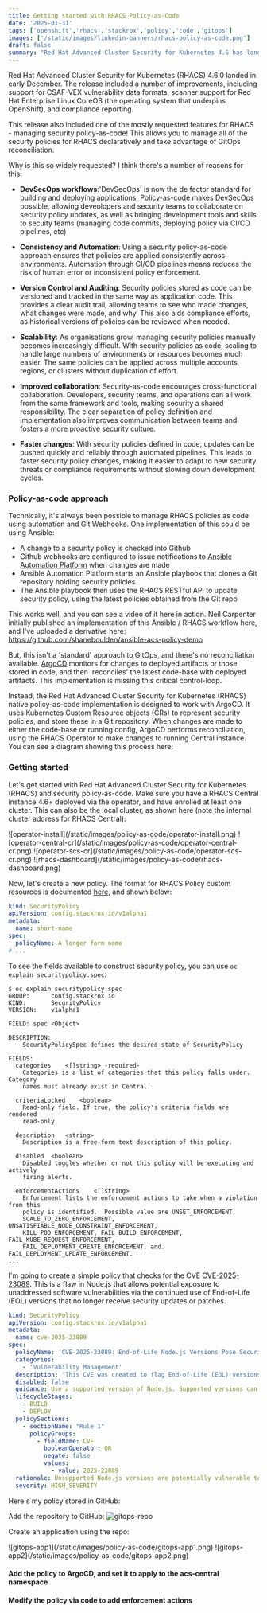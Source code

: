 ```yaml
---
title: Getting started with RHACS Policy-as-Code
date: '2025-01-31'
tags: ['openshift','rhacs','stackrox','policy','code','gitops']
images: ['/static/images/linkedin-banners/rhacs-policy-as-code.png']
draft: false
summary: "Red Hat Advanced Cluster Security for Kubernetes 4.6 has landed, with one of the mostly hotly requested features - policy-as-code!"
---
```

Red Hat Advanced Cluster Security for Kubernetes (RHACS) 4.6.0 landed in early December. The release included a number of improvements, including support for CSAF-VEX vulnerability data formats, scanner support for Red Hat Enterprise Linux CoreOS (the operating system that underpins OpenShift), and compliance reporting.

This release also included one of the mostly requested features for RHACS - managing security policy-as-code! This allows you to manage all of the securty policies for RHACS declaratively and take advantage of GitOps reconciliation.

Why is this so widely requested? I think there's a number of reasons for this:

- **DevSecOps workflows**:'DevSecOps' is now the de factor standard for building and deploying applications. Policy-as-code makes DevSecOps possible, allowing deveolopers and security teams to collaborate on security policy updates, as well as bringing development tools and skills to secuity teams (managing code commits, deploying policy via CI/CD pipelines, etc)

- **Consistency and Automation**: Using a security policy-as-code approach ensures that policies are applied consistently across environments. Automation through CI/CD pipelines means reduces the risk of human error or inconsistent policy enforcement.

- **Version Control and Auditing**: Security policies stored as code can be versioned and tracked in the same way as application code. This provides a clear audit trail, allowing teams to see who made changes, what changes were made, and why. This also aids compliance efforts, as historical versions of policies can be reviewed when needed.

- **Scalability**: As organisations grow, managing security policies manually becomes increasingly difficult. With security policies as code, scaling to handle large numbers of environments or resources becomes much easier. The same policies can be applied across multiple accounts, regions, or clusters without duplication of effort.

- **Improved collaboration**: Security-as-code encourages cross-functional collaboration. Developers, security teams, and operations can all work from the same framework and tools, making security a shared responsibility. The clear separation of policy definition and implementation also improves communication between teams and fosters a more proactive security culture.

- **Faster changes**: With security policies defined in code, updates can be pushed quickly and reliably through automated pipelines. This leads to faster security policy changes, making it easier to adapt to new security threats or compliance requirements without slowing down development cycles.

### Policy-as-code approach

Technically, it's always been possible to manage RHACS policies as code using automation and Git Webhooks. One implementation of this could be using Ansible:

- A change to a security policy is checked into Github
- Github webhooks are configured to issue notifications to [Ansible Automation Platform](https://www.redhat.com/en/technologies/management/ansible) when changes are made
- Ansible Automation Platform starts an Ansible playbook that clones a Git repository holding security policies
- The Ansible playbook then uses the RHACS RESTful API to update security policy, using the latest policies  obtained from the Git repo

This works well, and you can see a video of it here in action. Neil Carpenter initially published an implementation of this Ansible / RHACS workflow here, and I've  uploaded a derivative here: https://github.com/shaneboulden/ansible-acs-policy-demo

<YoutubeEmbed embedId="NsEql869IGg" />

But, this isn't a 'standard' approach to GitOps, and there's no reconciliation available. [ArgoCD](https://argoproj.github.io/cd/) monitors for changes to deployed artifacts or those stored in code, and then 'reconciles' the latest code-base with deployed artifacts. This implementation is missing this critical control-loop.

Instead, the Red Hat Advanced Cluster Security for Kubernetes (RHACS) native policy-as-code implementation is designed to work with ArgoCD. It uses Kubernetes Custom Resource objects (CRs) to represent security policies, and store these in a Git repository. When changes are made to either the code-base or running config, ArgoCD performs reconciliation, using the RHACS Operator to make changes to running Central instance. You can see a diagram showing this process here:

### Getting started

Let's get started with Red Hat Advanced Cluster Security for Kubernetes (RHACS) and security policy-as-code. Make sure you have a RHACS Central instance 4.6+ deployed via the operator, and have enrolled at least one cluster. This can also be the local cluster, as shown here (note the internal cluster address for RHACS Central):

<Zoom>
![operator-install](/static/images/policy-as-code/operator-install.png)
</Zoom>

<Zoom>
![operator-central-cr](/static/images/policy-as-code/operator-central-cr.png)
</Zoom>

<Zoom>
![operator-scs-cr](/static/images/policy-as-code/operator-scs-cr.png)
</Zoom>

<Zoom>
![rhacs-dashboard](/static/images/policy-as-code/rhacs-dashboard.png)
</Zoom>

Now, let's create a new policy. The format for RHACS Policy custom resources is documented [here](https://docs.openshift.com/acs/4.6/operating/manage_security_policies/custom-security-policies.html#policy-as-code-create-cr_custom-security-policies), and shown below:
```yaml
kind: SecurityPolicy
apiVersion: config.stackrox.io/v1alpha1
metadata:
  name: short-name
spec:
  policyName: A longer form name
# ...
```
To see the fields available to construct security policy, you can use `oc explain securitypolicy.spec`:
```
$ oc explain securitypolicy.spec
GROUP:      config.stackrox.io
KIND:       SecurityPolicy
VERSION:    v1alpha1

FIELD: spec <Object>

DESCRIPTION:
    SecurityPolicySpec defines the desired state of SecurityPolicy
    
FIELDS:
  categories	<[]string> -required-
    Categories is a list of categories that this policy falls under.  Category
    names must already exist in Central.

  criteriaLocked	<boolean>
    Read-only field. If true, the policy's criteria fields are rendered
    read-only.

  description	<string>
    Description is a free-form text description of this policy.

  disabled	<boolean>
    Disabled toggles whether or not this policy will be executing and actively
    firing alerts.

  enforcementActions	<[]string>
    Enforcement lists the enforcement actions to take when a violation from this
    policy is identified.  Possible value are UNSET_ENFORCEMENT,
    SCALE_TO_ZERO_ENFORCEMENT, UNSATISFIABLE_NODE_CONSTRAINT_ENFORCEMENT,
    KILL_POD_ENFORCEMENT, FAIL_BUILD_ENFORCEMENT, FAIL_KUBE_REQUEST_ENFORCEMENT,
    FAIL_DEPLOYMENT_CREATE_ENFORCEMENT, and. FAIL_DEPLOYMENT_UPDATE_ENFORCEMENT.
...
```
I'm going to create a simple policy that checks for the CVE [CVE-2025-23089](https://access.redhat.com/security/cve/cve-2025-23089). This is a flaw in Node.js that allows potential exposure to unaddressed software vulnerabilities via the continued use of End-of-Life (EOL) versions that no longer receive security updates or patches.

```yaml
kind: SecurityPolicy
apiVersion: config.stackrox.io/v1alpha1
metadata:
  name: cve-2025-23089
spec:
  policyName: 'CVE-2025-23089: End-of-Life Node.js Versions Pose Security Risks'
  categories:
    - 'Vulnerability Management'
  description: 'This CVE was created to flag End-of-Life (EOL) versions of Node.js that no longer receive security updates or patches.'
  disabled: false
  guidance: Use a supported version of Node.js. Supported versions can be found at https://nodejs.org/en/about/previous-releases
  lifecycleStages:
    - BUILD
    - DEPLOY
  policySections:
    - sectionName: "Rule 1"
      policyGroups:
        - fieldName: CVE
          booleanOperator: OR
          negate: false
          values:
            - value: 2025-23089
  rationale: Unsupported Node.js versions are potentially vulnerable to critical vulnerabilties
  severity: HIGH_SEVERITY
```

Here's my policy stored in GitHub:

Add the repository to GitHub:
<Zoom>
![gitops-repo](/static/images/policy-as-code/gitops-repo.png)
</Zoom>

Create an application using the repo:

<Zoom>
![gitops-app1](/static/images/policy-as-code/gitops-app1.png)
</Zoom>

<Zoom>
![gitops-app2](/static/images/policy-as-code/gitops-app2.png)
</Zoom>


#### Add the policy to ArgoCD, and set it to apply to the acs-central namespace

#### Modify the policy via code to add enforcement actions